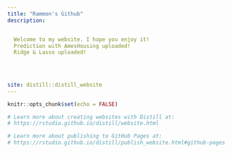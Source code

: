 ```yaml
---
title: "Rammon's Github"
description: 


  Welcome to my website. I hope you enjoy it!
  Prediction with AmesHousing uploaded!
  Ridge & Lasso uploaded!

  
  
  
site: distill::distill_website
---
```


```r
knitr::opts_chunk$set(echo = FALSE)

# Learn more about creating websites with Distill at:
# https://rstudio.github.io/distill/website.html

# Learn more about publishing to GitHub Pages at:
# https://rstudio.github.io/distill/publish_website.html#github-pages

```

  